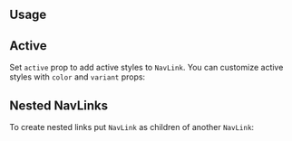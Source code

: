 

## Usage

<Demo data={NavLinkDemos.usage} />

## Active

Set `active` prop to add active styles to `NavLink`. You can customize active styles with `color` and `variant` props:

<Demo data={NavLinkDemos.active} />

## Nested NavLinks

To create nested links put `NavLink` as children of another `NavLink`:

<Demo data={NavLinkDemos.nested} />

<Polymorphic defaultElement="a" changeToElement="button" component="NavLink" withNext />

<GetElementRef component="NavLink" refType="a" />
